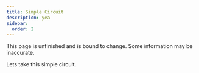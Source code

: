 ```yaml
---
title: Simple Circuit
description: yea
sidebar:
  order: 2
---
```


<Aside type="caution" title="Unfinished!">
  This page is unfinished and is bound to change. Some information may be inaccurate.
</Aside>

Lets take this simple circuit.